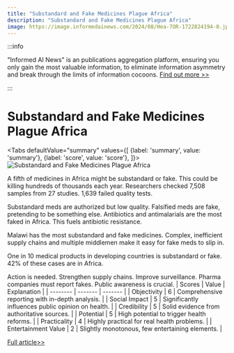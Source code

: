 ```yaml
---
title: "Substandard and Fake Medicines Plague Africa"
description: "Substandard and Fake Medicines Plague Africa"
image: https://image.informedainews.com/2024/08/Hea-7OR-1722824194-0.jpg
---
```



:::info

"Informed AI News" is an publications aggregation platform, ensuring you only gain the most valuable information, to eliminate information asymmetry and break through the limits of information cocoons.  [Find out more >>](/)

:::

# Substandard and Fake Medicines Plague Africa


<Tabs
	defaultValue="summary"
	values={[
	{label: 'summary', value: 'summary'},
	{label: 'score', value: 'score'},
]}>
<TabItem value="summary">
<img
  src="https://image.informedainews.com/2024/08/Hea-7OR-1722824194-0.jpg"
  alt="Substandard and Fake Medicines Plague Africa"
/>



A fifth of medicines in Africa might be substandard or fake. This could be killing hundreds of thousands each year. Researchers checked 7,508 samples from 27 studies. 1,639 failed quality tests.

Substandard meds are authorized but low quality. Falsified meds are fake, pretending to be something else. Antibiotics and antimalarials are the most faked in Africa. This fuels antibiotic resistance.

Malawi has the most substandard and fake medicines. Complex, inefficient supply chains and multiple middlemen make it easy for fake meds to slip in.

One in 10 medical products in developing countries is substandard or fake. 42% of these cases are in Africa.

Action is needed. Strengthen supply chains. Improve surveillance. Pharma companies must report fakes. Public awareness is crucial.
</TabItem>
<TabItem value="score">
	| Scores     | Value   | Explanation |
	| -------- | ------- | ------- |
	| Objectivity  | 6    | Comprehensive reporting with in-depth analysis.    |
	| Social Impact | 5     | Significantly influences public opinion on health.    |
	| Credibility    | 5    | Solid evidence from authoritative sources.    |
	| Potential    | 5    | High potential to trigger health reforms.    |
	| Practicality    | 4    | Highly practical for real health problems.    |
	| Entertainment Value    | 2    | Slightly monotonous, few entertaining elements.    |
</TabItem>
</Tabs>

[Full article>>](https://www.theguardian.com/world/article/2024/aug/04/fifth-of-medicines-africa-substandard-fake-research)
